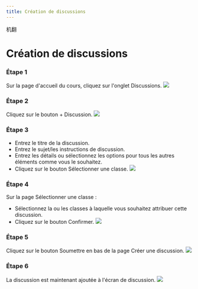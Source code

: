 ```yaml
--- 
title: Création de discussions
--- 
```



机翻
# Création de discussions

### Étape 1 
 Sur la page d'accueil du cours, cliquez sur l'onglet Discussions. 
 ![]( /img/ulearning/teacher/discussion01.png) 
 
 ### Étape 2 
 Cliquez sur le bouton + Discussion. 
 ![]( /img/ulearning/teacher/discussion02.png) 
 
 ### Étape 3 
 - Entrez le titre de la discussion. 
 - Entrez le sujet/les instructions de discussion. 
 - Entrez les détails ou sélectionnez les options pour tous les autres éléments comme vous le souhaitez. 
 - Cliquez sur le bouton Sélectionner une classe. 
 ![]( /img/ulearning/teacher/discussion03.png) 
 
 ### Étape 4 
 Sur la page Sélectionner une classe : 
 - Sélectionnez la ou les classes à laquelle vous souhaitez attribuer cette discussion. 
 - Cliquez sur le bouton Confirmer. 
 ![]( /img/ulearning/teacher/discussion04.png) 
 
 ### Étape 5 
 Cliquez sur le bouton Soumettre en bas de la page Créer une discussion. 
 ![]( /img/ulearning/teacher/discussion05.png) 
 
 ### Étape 6 
 La discussion est maintenant ajoutée à l'écran de discussion. 
 ![]( /img/ulearning/teacher/discussion06.png)
